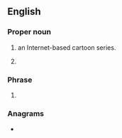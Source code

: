 ==English==

===Proper noun===
{{en-proper noun}}

# {{initialism of|en|{{w|Happy Tree Friends}}|dot=,}} an Internet-based cartoon series.
# {{lb|en|US}} {{initialism of|en|{{w|Highway Trust Fund}}}}

===Phrase===
{{en-phrase}}

# {{lb|en|Australia|internet slang|texting}} {{initialism of|en|how the fuck}}

===Anagrams===
* {{anagrams|en|a=fht|HFT|THF}}